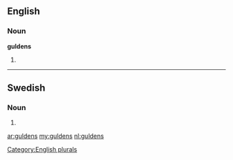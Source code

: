 ==English==

===Noun===
'''guldens'''

# {{plural of|[[gulden]]}}

[[Category:English plurals]]

----

==Swedish==

===Noun===
{{infl|sv|noun form}}

# {{sv-noun-form-def-gen-pl|guld}}

[[ar:guldens]]
[[my:guldens]]
[[nl:guldens]]